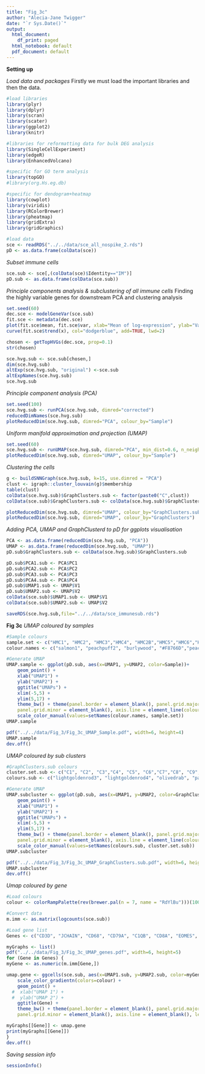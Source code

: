 ```yaml
---
title: "Fig_3c"
author: "Alecia-Jane Twigger"
date: "`r Sys.Date()`"
output:
  html_document:
    df_print: paged
  html_notebook: default
  pdf_document: default
---
```


**Setting up**

*Load data and packages*
Firstly we must load the important libraries and then the data.
```r
#load libraries
library(plyr)
library(dplyr)
library(scran)
library(scater)
library(ggplot2)
library(knitr)

#libraries for reformatting data for bulk DEG analysis
library(SingleCellExperiment)
library(edgeR)
library(EnhancedVolcano)

#specific for GO term analysis
library(topGO)
#library(org.Hs.eg.db)

#specific for dendogram+heatmap
library(cowplot)
library(viridis)
library(RColorBrewer)
library(pheatmap)
library(gridExtra)
library(gridGraphics)

#load data
sce <- readRDS("../../data/sce_all_nospike_2.rds")
pD <- as.data.frame(colData(sce))
```
*Subset immune cells*
```r
sce.sub <- sce[,(colData(sce)$Identity=="IM")]
pD.sub <- as.data.frame(colData(sce.sub))
```
*Principle components analysis & subclustering of all immune cells*
Finding the highly variable genes for downstream PCA and clustering analysis
```r
set.seed(60)
dec.sce <- modelGeneVar(sce.sub)
fit.sce <- metadata(dec.sce)
plot(fit.sce$mean, fit.sce$var, xlab="Mean of log-expression", ylab="Variance of log-expression")
curve(fit.sce$trend(x), col="dodgerblue", add=TRUE, lwd=2)

chosen <- getTopHVGs(dec.sce, prop=0.1)
str(chosen)

sce.hvg.sub <- sce.sub[chosen,]
dim(sce.hvg.sub)
altExp(sce.hvg.sub, "original") <-sce.sub
altExpNames(sce.hvg.sub)
sce.hvg.sub
```
*Principle component analysis (PCA)*
```r
set.seed(100)
sce.hvg.sub <- runPCA(sce.hvg.sub, dimred="corrected")
reducedDimNames(sce.hvg.sub)
plotReducedDim(sce.hvg.sub, dimred="PCA", colour_by="Sample")
```
*Uniform manifold approximation and projection (UMAP)*
```r
set.seed(60)
sce.hvg.sub <- runUMAP(sce.hvg.sub, dimred="PCA", min_dist=0.6, n_neighbors=18)
plotReducedDim(sce.hvg.sub, dimred="UMAP", colour_by="Sample")
```
*Clustering the cells*
```r
g <- buildSNNGraph(sce.hvg.sub, k=15, use.dimred = "PCA")
clust <- igraph::cluster_louvain(g)$membership
table(clust)
colData(sce.hvg.sub)$GraphClusters.sub <- factor(paste0("C",clust))
colData(sce.sub)$GraphClusters.sub <- colData(sce.hvg.sub)$GraphClusters.sub

plotReducedDim(sce.hvg.sub, dimred="UMAP", colour_by="GraphClusters.sub")
plotReducedDim(sce.hvg.sub, dimred="UMAP", colour_by="GraphClusters")
```
*Adding PCA, UMAP and GraphClusterd to pD for ggplots visualisation*
```r
PCA <- as.data.frame(reducedDim(sce.hvg.sub, "PCA"))
UMAP <- as.data.frame(reducedDim(sce.hvg.sub, "UMAP"))
pD.sub$GraphClusters.sub <- colData(sce.hvg.sub)$GraphClusters.sub

pD.sub$PCA1.sub <- PCA$PC1
pD.sub$PCA2.sub <- PCA$PC2
pD.sub$PCA3.sub <- PCA$PC3
pD.sub$PCA4.sub <- PCA$PC4
pD.sub$UMAP1.sub <- UMAP$V1
pD.sub$UMAP2.sub <- UMAP$V2
colData(sce.sub)$UMAP1.sub <- UMAP$V1
colData(sce.sub)$UMAP2.sub <- UMAP$V2

saveRDS(sce.hvg.sub,file="../../data/sce_immunesub.rds")
```
**Fig 3c**
*UMAP coloured by samples*
```r
#Sample colours
sample.set <- c("HMC1", "HMC2", "HMC3","HMC4", "HMC2B","HMC5","HMC6","HMC7","HMC8", "HMC9","RB1", "RB2","RB3","RB4","RB5","RB6","RB7", "RB8")
colour.names <- c("salmon1", "peachpuff2", "burlywood", "#F8766D","peachpuff3", "salmon2", "pink1",  "indianred2", "indianred4", "hotpink2", "steelblue3", "slategray3", "paleturquoise3","#00BFC4","turquoise", "turquoise4", "lightblue1", "lightskyblue2")

#Generate UMAP
UMAP.sample <- ggplot(pD.sub, aes(x=UMAP1, y=UMAP2, color=Sample))+
    geom_point() +
    xlab("UMAP1") +
    ylab("UMAP2") +
    ggtitle("UMAPs") +
    xlim(-5,5) +
    ylim(5,17) +
    theme_bw() + theme(panel.border = element_blank(), panel.grid.major = element_blank(),
    panel.grid.minor = element_blank(), axis.line = element_line(colour = "black")) + 
    scale_color_manual(values=setNames(colour.names, sample.set))
UMAP.sample 

pdf("../../data/Fig_3/Fig_3c_UMAP_Sample.pdf", width=6, height=4)
UMAP.sample
dev.off()
```
*UMAP coloured by sub clusters*
```r
#GraphClusters.sub colours
cluster.set.sub <- c("C1", "C2", "C3","C4", "C5", "C6","C7","C8", "C9","C10","C11", "C12", "C13","C14", "C15") 
colours.sub <- c("lightgoldenrod3", "lightgoldenrod4", "olivedrab", "palegreen3","lemonchiffon2", "gold4", "#99A800","gold", "darkolivegreen",  "lightsalmon3","yellow4", "tan1", "palegreen4", "palegreen3", "orange1")

#Generate UMAP
UMAP.subcluster <- ggplot(pD.sub, aes(x=UMAP1, y=UMAP2, color=GraphClusters.sub))+
    geom_point() +
    xlab("UMAP1") +
    ylab("UMAP2") +
    ggtitle("UMAPs") +
    xlim(-5,5) +
    ylim(5,17) +
    theme_bw() + theme(panel.border = element_blank(), panel.grid.major = element_blank(),
    panel.grid.minor = element_blank(), axis.line = element_line(colour = "black")) + 
    scale_color_manual(values=setNames(colours.sub, cluster.set.sub))
UMAP.subcluster

pdf("../../data/Fig_3/Fig_3c_UMAP_GraphClusters.sub.pdf", width=6, height=4)
UMAP.subcluster
dev.off()
```
*Umap coloured by gene*
```r
#Load colours
colour <- colorRampPalette(rev(brewer.pal(n = 7, name = "RdYlBu")))(100)

#Convert data
m.imm <- as.matrix(logcounts(sce.sub))

#Load gene list
Genes <- c("CD3D", "JCHAIN", "CD68", "CD79A", "C1QB", "CD8A", "EOMES", "ICOS", "RORA", "FOXP3")

myGraphs <- list()
pdf("../../data/Fig_3/Fig_3c_UMAP_genes.pdf", width=6, height=5)
for (Gene in Genes) {
myGene <- as.numeric(m.imm[Gene,])

umap.gene <- ggcells(sce.sub, aes(x=UMAP1.sub, y=UMAP2.sub, color=myGene))+
    scale_color_gradientn(colors=colour) +
    geom_point() +
  #  xlab("UMAP 1") +
  #  ylab("UMAP 2") +
    ggtitle(Gene) +
    theme_bw() + theme(panel.border = element_blank(), panel.grid.major = element_blank(),
    panel.grid.minor = element_blank(), axis.line = element_blank(), legend.position = c(0.9,0.9), legend.title = element_blank(), plot.title = element_text(family="sans", face="bold.italic", size=45, vjust=-2, hjust=0.05), axis.text.x= element_blank(), axis.text.y = element_blank(), axis.title.x= element_blank(), axis.title.y= element_blank(), axis.ticks = element_blank())

myGraphs[[Gene]] <- umap.gene
print(myGraphs[[Gene]])
}
dev.off()
```
*Saving session info*
```r
sessionInfo()
```